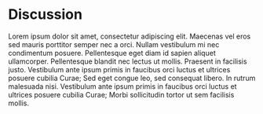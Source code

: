 
# Discussion {#discussion}

Lorem ipsum dolor sit amet, consectetur adipiscing elit. Maecenas vel eros sed mauris porttitor semper nec a orci. Nullam vestibulum mi nec condimentum posuere. Pellentesque eget diam id sapien aliquet ullamcorper. Pellentesque blandit nec lectus ut mollis. Praesent in facilisis justo. Vestibulum ante ipsum primis in faucibus orci luctus et ultrices posuere cubilia Curae; Sed eget congue leo, sed consequat libero. In rutrum malesuada nisi. Vestibulum ante ipsum primis in faucibus orci luctus et ultrices posuere cubilia Curae; Morbi sollicitudin tortor ut sem facilisis mollis.
